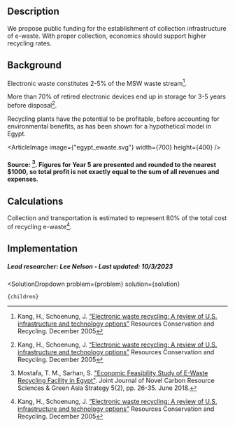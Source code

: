 

## Description
We propose public funding for the establishment of collection infrastructure of e-waste. With proper collection, economics should support higher recycling rates.


## Background
Electronic waste constitutes 2-5% of the MSW waste stream[^”1”].

More than 70% of retired electronic devices end up in storage for 3-5 years before disposal[^”1”].

Recycling plants have the potential to be profitable, before accounting for environmental benefits, as has been shown for a hypothetical model in Egypt.

<ArticleImage image={"egypt_ewaste.svg"} width={700} height={400} />
#### Source: [^"2"]. Figures for Year 5 are presented and rounded to the nearest $1000, so total profit is not exactly equal to the sum of all revenues and expenses.


## Calculations
Collection and transportation is estimated to represent 80% of the total cost of recycling e-waste[^”1”].


## Implementation



##### Lead researcher: Lee Nelson - Last updated: 10/3/2023

[^”1”]: Kang, H., Schoenung, J. [“Electronic waste recycling: A review of U.S. infrastructure and technology options”](https://doi.org/10.1016/j.resconrec.2005.06.001) Resources Conservation and Recycling. December 2005

[^"2"]: Mostafa, T. M., Sarhan, S. ["Economic Feasibility Study of E-Waste Recycling Facility in Egypt"](https://www.researchgate.net/publication/326226096_Economic_Feasibility_Study_of_E-Waste_Recycling_Facility_in_Egypt). Joint Journal of Novel Carbon Resource Sciences & Green Asia Strategy 5(2), pp. 26-35. June 2018.




  <SolutionDropdown 
    problem={problem} 
    solution={solution}
  >
    {children}
  </SolutionDropdown>